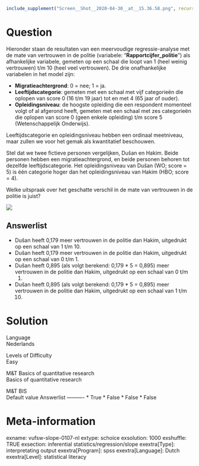 ```r
include_supplement("Screen__Shot__2020-04-30__at__15.36.58.png", recursive = TRUE)
```

Question
========
Hieronder staan de resultaten van een meervoudige regressie-analyse met
de mate van vertrouwen in de politie (variabele:
"**Rapportcijfer\_politie**") als afhankelijke variabele, gemeten op een
schaal die loopt van 1 (heel weinig vertrouwen) t/m 10 (heel veel
vertrouwen). De drie onafhankelijke variabelen in het model zijn:  
  

-   **Migratieachtergrond**: 0 = nee; 1 = ja.
-   **Leeftijdscategorie**: gemeten met een schaal met vijf categorieën
    die oplopen van score 0 (16 t/m 19 jaar) tot en met 4 (65 jaar of
    ouder).
-   **Opleidingsniveau**: de hoogste opleiding die een respondent
    momenteel volgt of al afgerond heeft, gemeten met een schaal met zes
    categorieën die oplopen van score 0 (geen enkele opleiding) t/m
    score 5 (Wetenschappelijk Onderwijs).  
      

Leeftijdscategorie en opleidingsniveau hebben een ordinaal meetniveau,
maar zullen we voor het gemak als kwantitatief beschouwen.  
  
Stel dat we twee fictieve personen vergelijken, Dušan en Hakim. Beide
personen hebben een migratieachtergrond, en beide personen behoren tot
dezelfde leeftijdscategorie. Het opleidingsniveau van Dušan (WO; score =
5) is één categorie hoger dan het opleidingsniveau van Hakim (HBO; score
= 4).  
  
Welke uitspraak over het geschatte verschil in de mate van vertrouwen in
de politie is juist?  
  
![](Screen__Shot__2020-04-30__at__15.36.58.png)

Answerlist
----------
* Dušan heeft 0,179 meer vertrouwen in de politie dan Hakim, uitgedrukt op
  een schaal van 1 t/m 10.
* Dušan heeft 0,179 meer vertrouwen in de politie dan Hakim, uitgedrukt op
  een schaal van 0 t/m 1.
* Dušan heeft 0,895 (als volgt berekend: 0,179 \* 5 = 0,895) meer
  vertrouwen in de politie dan Hakim, uitgedrukt op een schaal van 0 t/m
  1.
* Dušan heeft 0,895 (als volgt berekend: 0,179 \* 5 = 0,895) meer
  vertrouwen in de politie dan Hakim, uitgedrukt op een schaal van 1 t/m
  10.

Solution
========











Language  
Nederlands

Levels of Difficulty  
Easy

M&T Basics of quantitative research  
Basics of quantitative research

M&T BIS  
Default value
Answerlist
----------
* True
* False
* False
* False

Meta-information
================
exname: vufsw-slope-0107-nl
extype: schoice
exsolution: 1000
exshuffle: TRUE
exsection: inferential statistics/regression/slope
exextra[Type]: interpretating output
exextra[Program]: spss
exextra[Language]: Dutch
exextra[Level]: statistical literacy

